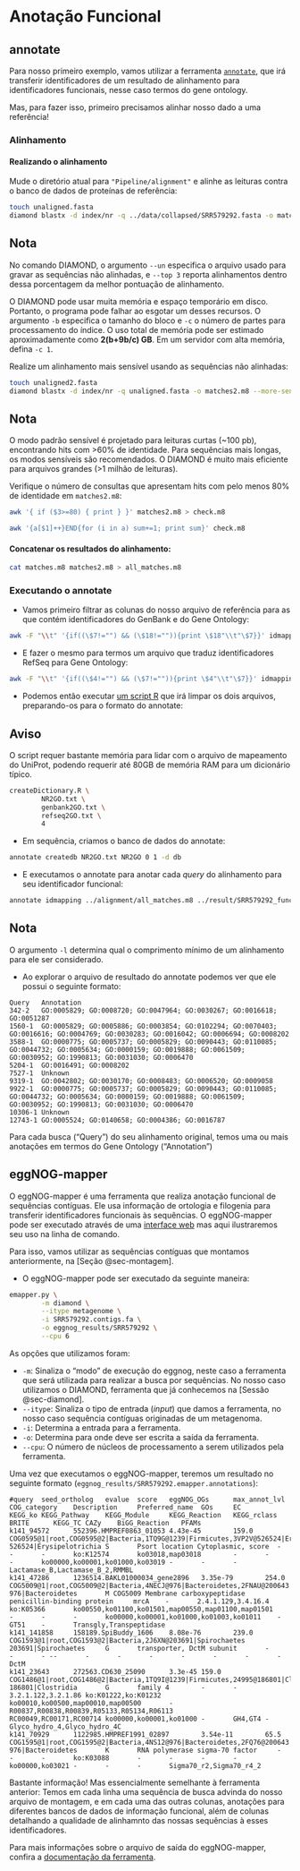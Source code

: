 # Anotação Funcional

## annotate

Para nosso primeiro exemplo, vamos utilizar a ferramenta [`annotate`](https://github.com/dalmolingroup/annotate), que irá transferir identificadores de um resultado de alinhamento para identificadores funcionais, nesse caso termos do gene ontology.

Mas, para fazer isso, primeiro precisamos alinhar nosso dado a uma referência!

### Alinhamento {#sec-diamond}

#### Realizando o alinhamento

Mude o diretório atual para `"Pipeline/alignment"` e alinhe as leituras contra o banco de dados de proteínas de referência:

```bash
touch unaligned.fasta
diamond blastx -d index/nr -q ../data/collapsed/SRR579292.fasta -o matches.m8 --top 3 --un unaligned.fasta
```

::: callout-note
## Nota

No comando DIAMOND, o argumento `--un` especifica o arquivo usado para gravar as sequências não alinhadas, e `--top 3` reporta alinhamentos dentro dessa porcentagem da melhor pontuação de alinhamento.

O DIAMOND pode usar muita memória e espaço temporário em disco. Portanto, o programa pode falhar ao esgotar um desses recursos. O argumento `-b` especifica o tamanho do bloco e `-c` o número de partes para processamento do índice. O uso total de memória pode ser estimado aproximadamente como **2(b+9b/c) GB**. Em um servidor com alta memória, defina `-c 1`.
:::

Realize um alinhamento mais sensível usando as sequências não alinhadas:

```bash
touch unaligned2.fasta
diamond blastx -d index/nr -q unaligned.fasta -o matches2.m8 --more-sensitive --top 3 --un unaligned2.fasta
```
::: callout-note
## Nota

O modo padrão sensível é projetado para leituras curtas (~100 pb), encontrando hits com >60% de identidade. Para sequências mais longas, os modos sensíveis são recomendados. O DIAMOND é muito mais eficiente para arquivos grandes (>1 milhão de leituras).
:::

Verifique o número de consultas que apresentam hits com pelo menos 80% de identidade em `matches2.m8`:

```bash
awk '{ if ($3>=80) { print } }' matches2.m8 > check.m8
```

```bash
awk '{a[$1]++}END{for (i in a) sum+=1; print sum}' check.m8
```

#### Concatenar os resultados do alinhamento:

```bash
cat matches.m8 matches2.m8 > all_matches.m8
```

### Executando o annotate

-   Vamos primeiro filtrar as colunas do nosso arquivo de referência para as que contém identificadores do GenBank e do Gene Ontology:

``` bash
awk -F "\\t" '{if((\$7!="") && (\$18!="")){print \$18"\\t"\$7}}' idmapping_selected.tab > genbank2GO.txt
```

-   E fazer o mesmo para termos um arquivo que traduz identificadores RefSeq para Gene Ontology:

``` bash
awk -F "\\t" '{if((\$4!="") && (\$7!="")){print \$4"\\t"\$7}}' idmapping_selected.tab > refseq2GO.txt
```

-   Podemos então executar [um script R](https://raw.githubusercontent.com/dalmolingroup/euryale/refs/heads/main/bin/createDictionary.R) que irá limpar os dois arquivos, preparando-os para o formato do annotate:

::: callout-warning
## Aviso

O script requer bastante memória para lidar com o arquivo de mapeamento do UniProt, podendo requerir até 80GB de memória RAM para um dicionário típico.
:::

``` bash
createDictionary.R \
        NR2GO.txt \
        genbank2GO.txt \
        refseq2GO.txt \
        4
```

-   Em sequência, criamos o banco de dados do annotate:

``` bash
annotate createdb NR2GO.txt NR2GO 0 1 -d db
```

-   E executamos o annotate para anotar cada *query* do alinhamento para seu identificador funcional:

``` bash
annotate idmapping ../alignment/all_matches.m8 ../result/SRR579292_functional_GO.txt NR2GO -l 1 -d db
```

::: callout-note
## Nota

O argumento `-l` determina qual o comprimento mínimo de um alinhamento para ele ser considerado.
:::

- Ao explorar o arquivo de resultado do annotate podemos ver que ele possui o seguinte formato:

```
Query   Annotation
342-2   GO:0005829; GO:0008720; GO:0047964; GO:0030267; GO:0016618; GO:0051287
1560-1  GO:0005829; GO:0005886; GO:0003854; GO:0102294; GO:0070403; GO:0016616; GO:0004769; GO:0030283; GO:0016042; GO:0006694; GO:0008202
3588-1  GO:0000775; GO:0005737; GO:0005829; GO:0090443; GO:0110085; GO:0044732; GO:0005634; GO:0000159; GO:0019888; GO:0061509; GO:0030952; GO:1990813; GO:0031030; GO:0006470
5204-1  GO:0016491; GO:0008202
7527-1  Unknown
9319-1  GO:0042802; GO:0030170; GO:0008483; GO:0006520; GO:0009058
9922-1  GO:0000775; GO:0005737; GO:0005829; GO:0090443; GO:0110085; GO:0044732; GO:0005634; GO:0000159; GO:0019888; GO:0061509; GO:0030952; GO:1990813; GO:0031030; GO:0006470
10306-1 Unknown
12743-1 GO:0005524; GO:0140658; GO:0004386; GO:0016787
```

Para cada busca ("Query") do seu alinhamento original, temos uma ou mais anotações em termos do Gene Ontology ("Annotation")

## eggNOG-mapper

O eggNOG-mapper é uma ferramenta que realiza anotação funcional de sequências contíguas.
Ele usa informação de ortologia e filogenia para transferir identificadores funcionais às sequências.
O eggNOG-mapper pode ser executado através de uma [interface web](http://eggnog-mapper.embl.de/) mas aqui ilustraremos seu uso na linha de comando.

Para isso, vamos utilizar as sequências contíguas que montamos anteriormente, na [Seção @sec-montagem].

- O eggNOG-mapper pode ser executado da seguinte maneira:

```bash
emapper.py \
        -m diamond \
        --itype metagenome \
        -i SRR579292.contigs.fa \
        -o eggnog_results/SRR579292 \
        --cpu 6
```

As opções que utilizamos foram:

- `-m`: Sinaliza o "modo" de execução do eggnog, neste caso a ferramenta que será utilizada para realizar a busca por sequências. No nosso caso utilizamos o DIAMOND, ferramenta que já conhecemos na [Sessão @sec-diamond].
- `--itype`: Sinaliza o tipo de entrada (*input*) que damos a ferramenta, no nosso caso sequência contíguas originadas de um metagenoma.
- `-i`: Determina a entrada para a ferramenta.
- `-o`: Determina para onde deve ser escrita a saída da ferramenta.
- `--cpu`: O número de núcleos de processamento a serem utilizados pela ferramenta.

Uma vez que executamos o eggNOG-mapper, teremos um resultado no seguinte formato (`eggnog_results/SRR579292.emapper.annotations`):

```
#query  seed_ortholog   evalue  score   eggNOG_OGs      max_annot_lvl   COG_category    Description     Preferred_name  GOs     EC      KEGG_ko KEGG_Pathway    KEGG_Module     KEGG_Reaction   KEGG_rclass     BRITE      KEGG_TC CAZy    BiGG_Reaction   PFAMs
k141_94572      552396.HMPREF0863_01053 4.43e-45        159.0   COG0595@1|root,COG0595@2|Bacteria,1TQ9G@1239|Firmicutes,3VP2V@526524|Erysipelotrichia   526524|Erysipelotrichia S       Psort location Cytoplasmic, score  -       -       -       ko:K12574       ko03018,map03018        -       -       -       ko00000,ko00001,ko01000,ko03019 -       -       -       Lactamase_B,Lactamase_B_2,RMMBL
k141_47286      1236514.BAKL01000034_gene2896   3.35e-79        254.0   COG5009@1|root,COG5009@2|Bacteria,4NECJ@976|Bacteroidetes,2FNAU@200643|Bacteroidia,4AKYH@815|Bacteroidaceae     976|Bacteroidetes       M COG5009 Membrane carboxypeptidase penicillin-binding protein     mrcA    -       2.4.1.129,3.4.16.4      ko:K05366       ko00550,ko01100,ko01501,map00550,map01100,map01501      -       -       -       ko00000,ko00001,ko01000,ko01003,ko01011    -       GT51    -       Transgly,Transpeptidase
k141_141858     158189.SpiBuddy_1606    8.08e-76        239.0   COG1593@1|root,COG1593@2|Bacteria,2J6XN@203691|Spirochaetes     203691|Spirochaetes     G       transporter, DctM subunit       -       -       - --       -       -       -       -       -       -       -       DctM
k141_23643      272563.CD630_25090      3.3e-45 159.0   COG1486@1|root,COG1486@2|Bacteria,1TQ9I@1239|Firmicutes,24995@186801|Clostridia 186801|Clostridia       G       family 4        -       -       3.2.1.122,3.2.1.86 ko:K01222,ko:K01232     ko00010,ko00500,map00010,map00500       -       R00837,R00838,R00839,R05133,R05134,R06113       RC00049,RC00171,RC00714 ko00000,ko00001,ko01000 -       GH4,GT4 -       Glyco_hydro_4,Glyco_hydro_4C
k141_70929      1122985.HMPREF1991_02897        3.54e-11        65.5    COG1595@1|root,COG1595@2|Bacteria,4NS12@976|Bacteroidetes,2FQ76@200643|Bacteroidia      976|Bacteroidetes       K       RNA polymerase sigma-70 factor     -       -       -       ko:K03088       -       -       -       -       ko00000,ko03021 -       -       -       Sigma70_r2,Sigma70_r4_2
```

Bastante informação! Mas essencialmente semelhante à ferramenta anterior: Temos em cada linha uma sequência de busca advinda do nosso arquivo de montagem, e em cada uma das outras colunas, anotações para diferentes bancos de dados de informação funcional, além de colunas detalhando a qualidade de alinhamnto das nossas sequências à esses identificadores.

Para mais informações sobre o arquivo de saída do eggNOG-mapper, confira a [documentação da ferramenta](https://github.com/eggnogdb/eggnog-mapper/wiki/eggNOG-mapper-v2.1.2-to-v2.1.4#annotations-file).